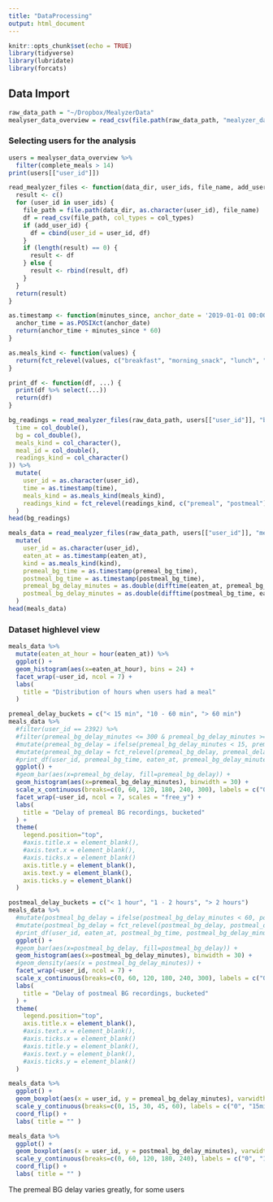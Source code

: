 ```yaml
---
title: "DataProcessing"
output: html_document
---
```


```r
knitr::opts_chunk$set(echo = TRUE)
library(tidyverse)
library(lubridate)
library(forcats)
```

## Data Import


```r
raw_data_path = "~/Dropbox/MealyzerData"
mealyser_data_overview = read_csv(file.path(raw_data_path, "mealyzer_data_overview.csv"), col_types = cols())
```


### Selecting users for the analysis

```r
users = mealyser_data_overview %>%
  filter(complete_meals > 14)
print(users[["user_id"]])
```
```r
read_mealyzer_files <- function(data_dir, user_ids, file_name, add_user_id, col_types) {
  result <- c()
  for (user_id in user_ids) {
    file_path = file.path(data_dir, as.character(user_id), file_name)
    df = read_csv(file_path, col_types = col_types)
    if (add_user_id) {
      df = cbind(user_id = user_id, df)
    }
    if (length(result) == 0) {
      result <- df
    } else {
      result <- rbind(result, df)
    }
  }
  return(result)
}

as.timestamp <- function(minutes_since, anchor_date = '2019-01-01 00:00:00 EST') {
  anchor_time = as.POSIXct(anchor_date)
  return(anchor_time + minutes_since * 60)
}

as.meals_kind <- function(values) {
  return(fct_relevel(values, c("breakfast", "morning_snack", "lunch", "afternoon_snack", "dinner", "after_dinner_snack")))
}

print_df <- function(df, ...) {
  print(df %>% select(...))
  return(df)
}
```

```r
bg_readings = read_mealyzer_files(raw_data_path, users[["user_id"]], "bg_labeled.csv", add_user_id = TRUE, col_types = cols(
  time = col_double(),
  bg = col_double(),
  meals_kind = col_character(),
  meal_id = col_double(),
  readings_kind = col_character()
)) %>%
  mutate(
    user_id = as.character(user_id),
    time = as.timestamp(time), 
    meals_kind = as.meals_kind(meals_kind),
    readings_kind = fct_relevel(readings_kind, c("premeal", "postmeal"))
  )
head(bg_readings)
```

```r
meals_data = read_mealyzer_files(raw_data_path, users[["user_id"]], "mealyzer_data.csv", add_user_id = FALSE, col_types = cols()) %>%
  mutate(
    user_id = as.character(user_id),
    eaten_at = as.timestamp(eaten_at),
    kind = as.meals_kind(kind),
    premeal_bg_time = as.timestamp(premeal_bg_time),
    postmeal_bg_time = as.timestamp(postmeal_bg_time),
    premeal_bg_delay_minutes = as.double(difftime(eaten_at, premeal_bg_time, units = "mins")),
    postmeal_bg_delay_minutes = as.double(difftime(postmeal_bg_time, eaten_at, units = "mins"))
  )
head(meals_data)
```

### Dataset highlevel view

```r
meals_data %>%
  mutate(eaten_at_hour = hour(eaten_at)) %>%
  ggplot() +
  geom_histogram(aes(x=eaten_at_hour), bins = 24) +
  facet_wrap(~user_id, ncol = 7) + 
  labs(
    title = "Distribution of hours when users had a meal"
  )
```

```r
premeal_delay_buckets = c("< 15 min", "10 - 60 min", "> 60 min")
meals_data %>%
  #filter(user_id == 2392) %>%
  #filter(premeal_bg_delay_minutes <= 300 & premeal_bg_delay_minutes >= 0) %>%
  #mutate(premeal_bg_delay = ifelse(premeal_bg_delay_minutes < 15, premeal_delay_buckets[1], ifelse(premeal_bg_delay_minutes < 60, premeal_delay_buckets[2], premeal_delay_buckets[3]))) %>%
  #mutate(premeal_bg_delay = fct_relevel(premeal_bg_delay, premeal_delay_buckets)) %>%
  #print_df(user_id, premeal_bg_time, eaten_at, premeal_bg_delay_minutes) %>%
  ggplot() +
  #geom_bar(aes(x=premeal_bg_delay, fill=premeal_bg_delay)) +
  geom_histogram(aes(x=premeal_bg_delay_minutes), binwidth = 30) +
  scale_x_continuous(breaks=c(0, 60, 120, 180, 240, 300), labels = c("0", "1h", "2h", "3h", "4h", "5h"), limits = c(0, 300)) + 
  facet_wrap(~user_id, ncol = 7, scales = "free_y") + 
  labs(
    title = "Delay of premeal BG recordings, bucketed"
  ) + 
  theme(
    legend.position="top",
    #axis.title.x = element_blank(),
    #axis.text.x = element_blank(),
    #axis.ticks.x = element_blank()
    axis.title.y = element_blank(),
    axis.text.y = element_blank(),
    axis.ticks.y = element_blank()
  )
```

```r
postmeal_delay_buckets = c("< 1 hour", "1 - 2 hours", "> 2 hours")
meals_data %>%
  #mutate(postmeal_bg_delay = ifelse(postmeal_bg_delay_minutes < 60, postmeal_delay_buckets[1], ifelse(postmeal_bg_delay_minutes < 120, postmeal_delay_buckets[2], postmeal_delay_buckets[3]))) %>%
  #mutate(postmeal_bg_delay = fct_relevel(postmeal_bg_delay, postmeal_delay_buckets)) %>%
  #print_df(user_id, eaten_at, postmeal_bg_time, postmeal_bg_delay_minutes) %>%
  ggplot() +
  #geom_bar(aes(x=postmeal_bg_delay, fill=postmeal_bg_delay)) +
  geom_histogram(aes(x=postmeal_bg_delay_minutes), binwidth = 30) +
  #geom_density(aes(x = postmeal_bg_delay_minutes)) +
  facet_wrap(~user_id, ncol = 7) + 
  scale_x_continuous(breaks=c(0, 60, 120, 180, 240, 300), labels = c("0", "1h", "2h", "3h", "4h", "5h"), limits = c(0, 300)) + 
  labs(
    title = "Delay of postmeal BG recordings, bucketed"
  ) + 
  theme(
    legend.position="top",
    axis.title.x = element_blank(),
    #axis.text.x = element_blank(),
    #axis.ticks.x = element_blank()
    #axis.title.y = element_blank(),
    #axis.text.y = element_blank(),
    #axis.ticks.y = element_blank()
  )
```

```r
meals_data %>%
  ggplot() +
  geom_boxplot(aes(x = user_id, y = premeal_bg_delay_minutes), varwidth = TRUE) + 
  scale_y_continuous(breaks=c(0, 15, 30, 45, 60), labels = c("0", "15min", "30min", "45min", "1h"), limits = c(0, 60)) + 
  coord_flip() +
  labs( title = "" )
```

```r
meals_data %>%
  ggplot() +
  geom_boxplot(aes(x = user_id, y = postmeal_bg_delay_minutes), varwidth = TRUE) + 
  scale_y_continuous(breaks=c(0, 60, 120, 180, 240), labels = c("0", "1h", "2h", "3h", "4h"), limits = c(0, 1000)) + 
  coord_flip() +
  labs( title = "" )
```

The premeal BG delay varies greatly, for some users 